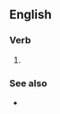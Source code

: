 ==English==

===Verb===
{{head|en|verb form}}

# {{present participle of|en|candle|nocat=1}}

===See also===
* {{l|en|ear candling}}